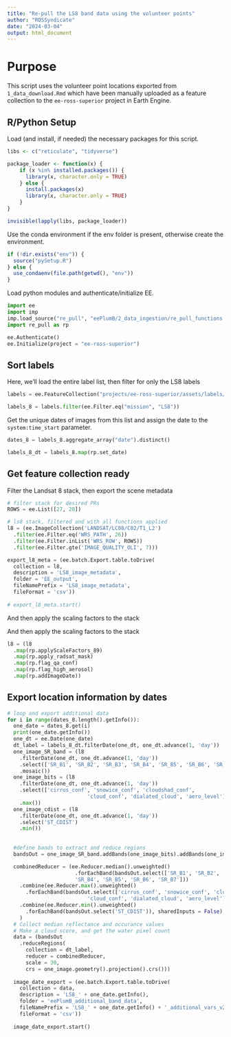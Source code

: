 ```yaml
---
title: "Re-pull the LS8 band data using the volunteer points"
author: "ROSSyndicate"
date: "2024-03-04"
output: html_document
---
```


# Purpose

This script uses the volunteer point locations exported from
`1_data_download.Rmd` which have been manually uploaded as a feature collection
to the `ee-ross-superior` project in Earth Engine.

## R/Python Setup

Load (and install, if needed) the necessary packages for this script.

```r
libs <- c("reticulate", "tidyverse")

package_loader <- function(x) {
    if (x %in% installed.packages()) {
      library(x, character.only = TRUE)
    } else {
      install.packages(x)
      library(x, character.only = TRUE)
    }
}

invisible(lapply(libs, package_loader))
```

Use the conda environment if the env folder is present, otherwise create the
environment.

```r
if (!dir.exists("env")) {
  source("pySetup.R")
} else {
  use_condaenv(file.path(getwd(), "env"))
}
```

Load python modules and authenticate/initialize EE.

```python
import ee
import imp
imp.load_source("re_pull", "eePlumB/2_data_ingestion/re_pull_functions.py")
import re_pull as rp

ee.Authenticate()
ee.Initialize(project = "ee-ross-superior")
```

## Sort labels

Here, we'll load the entire label list, then filter for only the LS8 labels

```python
labels = ee.FeatureCollection("projects/ee-ross-superior/assets/labels/collated_label_data_v2023-07-20")

labels_8 = labels.filter(ee.Filter.eq("mission", "LS8"))
```

Get the unique dates of images from this list and assign the date to the
`system:time_start` parameter.

```python
dates_8 = labels_8.aggregate_array("date").distinct()

labels_8_dt = labels_8.map(rp.set_date)
```

## Get feature collection ready

Filter the Landsat 8 stack, then export the scene metadata

```python
# filter stack for desired PRs
ROWS = ee.List([27, 28])

# ls8 stack, filtered and with all functions applied
l8 = (ee.ImageCollection('LANDSAT/LC08/C02/T1_L2')
  .filter(ee.Filter.eq('WRS_PATH', 26))
  .filter(ee.Filter.inList('WRS_ROW', ROWS))
  .filter(ee.Filter.gte('IMAGE_QUALITY_OLI', 7)))

export_l8_meta = (ee.batch.Export.table.toDrive(
  collection = l8,
  description = 'LS8_image_metadata',
  folder = 'EE_output',
  fileNamePrefix = 'LS8_image_metadata',
  fileFormat = 'csv'))
  
# export_l8_meta.start()

```

And then apply the scaling factors to the stack

And then apply the scaling factors to the stack

```python
l8 = (l8
  .map(rp.applyScaleFactors_89)
  .map(rp.apply_radsat_mask)
  .map(rp.flag_qa_conf)
  .map(rp.flag_high_aerosol)
  .map(rp.addImageDate))

```

## Export location information by dates

```python
# loop and export additional data
for i in range(dates_8.length().getInfo()):
  one_date = dates_8.get(i)
  print(one_date.getInfo())
  one_dt = ee.Date(one_date)
  dt_label = labels_8_dt.filterDate(one_dt, one_dt.advance(1, 'day'))
  one_image_SR_band = (l8
    .filterDate(one_dt, one_dt.advance(1, 'day'))
    .select(['SR_B1', 'SR_B2', 'SR_B3', 'SR_B4', 'SR_B5', 'SR_B6', 'SR_B7'])
    .mosaic())
  one_image_bits = (l8
    .filterDate(one_dt, one_dt.advance(1, 'day'))
    .select(['cirrus_conf', 'snowice_conf', 'cloudshad_conf',
                          'cloud_conf', 'dialated_cloud', 'aero_level'])
    .max())
  one_image_cdist = (l8
    .filterDate(one_dt, one_dt.advance(1, 'day'))
    .select('ST_CDIST')
    .min())
                        
  
  #define bands to extract and reduce regions
  bandsOut = one_image_SR_band.addBands(one_image_bits).addBands(one_image_cdist)

  combinedReducer = (ee.Reducer.median().unweighted()
                      .forEachBand(bandsOut.select(['SR_B1', 'SR_B2', 'SR_B3',
                      'SR_B4', 'SR_B5', 'SR_B6', 'SR_B7']))
    .combine(ee.Reducer.max().unweighted()
      .forEachBand(bandsOut.select(['cirrus_conf', 'snowice_conf', 'cloudshad_conf',
                          'cloud_conf', 'dialated_cloud', 'aero_level'])), sharedInputs = False)
    .combine(ee.Reducer.min().unweighted()
      .forEachBand(bandsOut.select('ST_CDIST')), sharedInputs = False)
    )
  # Collect median reflectance and occurance values
  # Make a cloud score, and get the water pixel count
  data = (bandsOut
    .reduceRegions(
      collection = dt_label,
      reducer = combinedReducer,
      scale = 30,
      crs = one_image.geometry().projection().crs()))
      
  image_date_export = (ee.batch.Export.table.toDrive(
    collection = data,
    description = 'LS8_' + one_date.getInfo(),
    folder = 'eePlumB_additional_band_data',
    fileNamePrefix = 'LS8_' + one_date.getInfo() + '_additional_vars_v2024-04-24',
    fileFormat = 'csv'))
    
  image_date_export.start()

```
